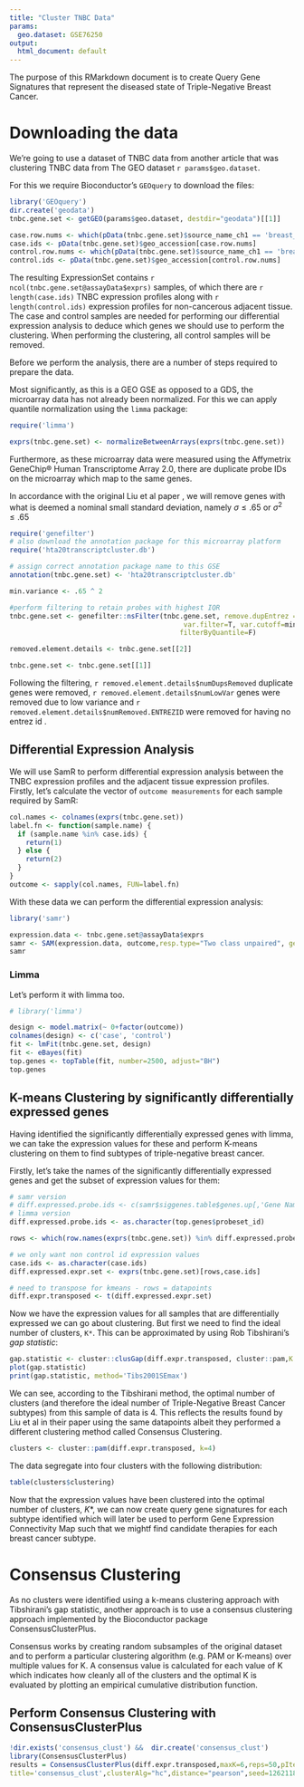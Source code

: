 ```yaml
---
title: "Cluster TNBC Data"
params:
  geo.dataset: GSE76250
output:
  html_document: default
---
```


The purpose of this RMarkdown document is to create Query Gene Signatures that represent the diseased
state of Triple-Negative Breast Cancer.


# Downloading the data
We're going to use a dataset of TNBC data from another article that was clustering TNBC data from The GEO dataset `r params$geo.dataset`.

For this we require Bioconductor's `GEOquery` to download the files:

```r
library('GEOquery')
dir.create('geodata')
tnbc.gene.set <- getGEO(params$geo.dataset, destdir="geodata")[[1]]
```

```r
case.row.nums <- which(pData(tnbc.gene.set)$source_name_ch1 == 'breast_TNBC')
case.ids <- pData(tnbc.gene.set)$geo_accession[case.row.nums]
control.row.nums <- which(pData(tnbc.gene.set)$source_name_ch1 == 'breast_normal tissue')
control.ids <- pData(tnbc.gene.set)$geo_accession[control.row.nums]
```

The resulting ExpressionSet contains `r ncol(tnbc.gene.set@assayData$exprs)` samples, of which there are 
`r length(case.ids)` TNBC expression profiles along with `r length(control.ids)` expression profiles for non-cancerous
adjacent tissue. The case and control samples are needed for performing our differential expression analysis to deduce
which genes we should use to perform the clustering. When performing the clustering, all control samples will be 
removed.

Before we perform the analysis, there are a number of steps required to prepare the data.

Most significantly, as this is a GEO GSE as opposed to a GDS, the microarray data has not already been normalized.
For this we can apply quantile normalization using the `limma` package:

```r
require('limma')

exprs(tnbc.gene.set) <- normalizeBetweenArrays(exprs(tnbc.gene.set))
```

Furthermore, as these microarray data were measured using the Affymetrix GeneChip&reg; Human Transcriptome Array 2.0,
there are duplicate probe IDs on the microarray which map to the same genes.

In accordance with the original Liu et al paper <!-- add reference here -->, we will remove genes with what is deemed a nominal small standard deviation, namely $\sigma \leq .65$ or $\sigma^2 \leq .65$

```r
require('genefilter')
# also download the annotation package for this microarray platform
require('hta20transcriptcluster.db')

# assign correct annotation package name to this GSE
annotation(tnbc.gene.set) <- 'hta20transcriptcluster.db'

min.variance <- .65 ^ 2

#perform filtering to retain probes with highest IQR
tnbc.gene.set <- genefilter::nsFilter(tnbc.gene.set, remove.dupEntrez =T,
                                           var.filter=T, var.cutoff=min.variance,
                                          filterByQuantile=F)

removed.element.details <- tnbc.gene.set[[2]]

tnbc.gene.set <- tnbc.gene.set[[1]]
```

Following the filtering, `r removed.element.details$numDupsRemoved` duplicate genes were removed,
`r removed.element.details$numLowVar` genes were removed due to low variance and `r removed.element.details$numRemoved.ENTREZID` were removed for having no entrez id <!-- perhaps stop this happening by 
setting require.entrez=F!!!!`-->.

## Differential Expression Analysis

We will use SamR to perform differential expression analysis between the TNBC expression profiles and the 
adjacent tissue expression profiles. Firstly, let's calculate the vector of `outcome measurements` for each sample 
required by SamR:

```r
col.names <- colnames(exprs(tnbc.gene.set))
label.fn <- function(sample.name) {
  if (sample.name %in% case.ids) {
    return(1)
  } else {
    return(2)
  }
}
outcome <- sapply(col.names, FUN=label.fn)
```

With these data we can perform the differential expression analysis:

```r
library('samr')

expression.data <- tnbc.gene.set@assayData$exprs
samr <- SAM(expression.data, outcome,resp.type="Two class unpaired", geneid = row.names(expression.data))
samr
```

### Limma
Let's perform it with limma too.

```r
# library('limma')

design <- model.matrix(~ 0+factor(outcome))
colnames(design) <- c('case', 'control')
fit <- lmFit(tnbc.gene.set, design)
fit <- eBayes(fit)
top.genes <- topTable(fit, number=2500, adjust="BH")
top.genes
```

## K-means Clustering by significantly differentially expressed genes

Having identified the significantly differentially expressed genes with limma, we can take the expression values 
for these and perform K-means clustering on them to find subtypes of triple-negative breast cancer.

Firstly, let's take the names of the significantly differentially expressed genes and get the subset of expression values for them:

```r
# samr version
# diff.expressed.probe.ids <- c(samr$siggenes.table$genes.up[,'Gene Name'], samr$siggenes.table$genes.lo[,'Gene Name'])
# limma version
diff.expressed.probe.ids <- as.character(top.genes$probeset_id)

rows <- which(row.names(exprs(tnbc.gene.set)) %in% diff.expressed.probe.ids)

# we only want non control id expression values
case.ids <- as.character(case.ids)
diff.expressed.expr.set <- exprs(tnbc.gene.set)[rows,case.ids]

# need to transpose for kmeans - rows = datapoints
diff.expr.transposed <- t(diff.expressed.expr.set)
```

Now we have the expression values for all samples that are differentially expressed we can go about clustering. But 
first we need to find the ideal number of clusters, `K*`. This can be approximated by using Rob Tibshirani's *gap statistic*:

<!-- TODO: try using kmeansW from https://cran.r-project.org/web/packages/FactoClass/FactoClass.pdf allows weighting of differential variables -->

```r
gap.statistic <- cluster::clusGap(diff.expr.transposed, cluster::pam,K.max=10, B=500)
plot(gap.statistic)
print(gap.statistic, method='Tibs2001SEmax')
```

We can see, according to the Tibshirani method, the optimal number of clusters (and therefore the ideal number of 
Triple-Negative Breast Cancer subtypes) from this sample of data is 4. This reflects the results found by Liu et al in their 
paper using the same datapoints albeit they performed a different clustering method called Consensus Clustering.

```r
clusters <- cluster::pam(diff.expr.transposed, k=4)
```

The data segregate into four clusters with the following distribution:

```r
table(clusters$clustering)
```

Now that the expression values have been clustered into the optimal number of clusters, $K*$, we can now create query gene 
signatures for each subtype identified which will later be used to perform Gene Expression Connectivity Map such that we mightf find candidate therapies for each breast cancer subtype.

# Consensus Clustering
<!-- 
TODO use R package ConsensusClustPlus to find optimal numeber of clusters - method similar to original paper 
(Liu et al, 2016)
-->
<!-- https://www.ncbi.nlm.nih.gov/pubmed/20427518 -->
As no clusters were identified using a k-means clustering approach with Tibshirani's gap statistic, another approach is to 
use a consensus clustering approach implemented by the Bioconductor package ConsensusClusterPlus.<!-- add ref -->

Consensus works by creating random subsamples of the original dataset and to perform a particular clustering algorithm (e.g. PAM or K-means) over multiple values for K. A consensus value is calculated for each value of K which indicates how cleanly
all of the clusters and the optimal K is evaluated by plotting an empirical cumulative distribution function. <!-- learn how to understand this -->

## Perform Consensus Clustering with ConsensusClusterPlus
```r
!dir.exists('consensus_clust') &&  dir.create('consensus_clust')
library(ConsensusClusterPlus)
results = ConsensusClusterPlus(diff.expr.transposed,maxK=6,reps=50,pItem=0.8,pFeature=1,
title='consensus_clust',clusterAlg="hc",distance="pearson",seed=1262118388.71279,plot="png")
```
